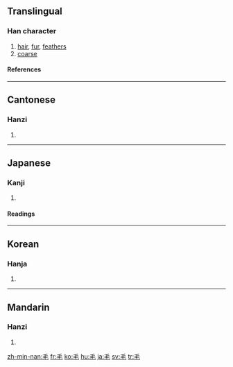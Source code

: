 ==Translingual==
{{stroke order|type=animate}}
===Han character===
{{Han char|rn=82|rad=毛|as=00|sn=4|four=2071<sub>4</sub>|canj=竹手山 (HQU)}}
# [[hair]], [[fur]], [[feather]]s
# [[coarse]]
====References====
{{Han ref|kx=0591.220|dkj=16772|dj=0983.260|hdz=31994.010|uh=6BDB|ud=27611|bh=A4F2|bd=42226}}

----

==Cantonese==
===Hanzi===
{{yue-hanzi|jyut=|y=mou4}}
# {{defn|Cantonese}}

----
==Japanese==
===Kanji===
{{ja-kanji|grade=2|rs=毛00}}
# {{defn|Japanese}} 
====Readings====
{{ja-readings|on=[[もう]] (mō), [[ぼう]] (bō)|kun=[[け]] (ke)}}

----
==Korean==
===Hanja===
{{ko-hanja|hangeul=모|eumhun=털|rv=mo|mr=mo|y=mo}}
# {{defn|Korean}}

----
==Mandarin==
===Hanzi===
{{cmn-hanzi|pin=[[máo]] ([[mao2]])|wg=mao<sup>2</sup>}}
# {{defn|Mandarin}}

[[zh-min-nan:毛]]
[[fr:毛]]
[[ko:毛]]
[[hu:毛]]
[[ja:毛]]
[[sv:毛]]
[[tr:毛]]
